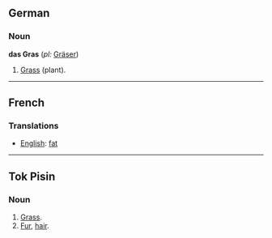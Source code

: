 ==German==
===Noun===
'''das Gras''' (''pl:'' [[Gräser]])

#[[Grass]] (plant).

----
==French==
===Translations===

*[[English]]: [[fat]]
----
==Tok Pisin==
===Noun===
# [[Grass]].
# [[Fur]], [[hair]].